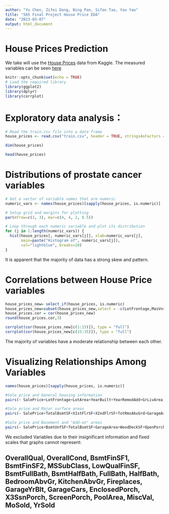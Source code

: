 ```yaml
---
author: "Yu Chen, Zifei Dong, Ning Pan, Sifan Tao, Yao Yao"
title: "565 Final Project House Price EDA"
date: "2023-03-07"
output: html_document
---
```



House Prices Prediction
===

We take will use the [House Prices](https://www.kaggle.com/competitions/house-prices-advanced-regression-techniques/data) data from Kaggle. The measured variables can be seen [here](https://www.kaggle.com/competitions/house-prices-advanced-regression-techniques/data)
```r
knitr::opts_chunk$set(echo = TRUE)
# Load the required library
library(ggplot2)
library(dplyr)
library(corrplot)
```




Exploratory data analysis：
===

```r
# Read the train.csv file into a data frame
house_prices <- read.csv("train.csv", header = TRUE, stringsAsFactors = FALSE)

dim(house_prices)
```


```r
head(house_prices)
```




Distributions of prostate cancer variables
===
```r
# Get a vector of variable names that are numeric
numeric_vars <- names(house_prices)[sapply(house_prices, is.numeric)]

# Setup grid and margins for plotting
par(mfrow=c(3, 3), mar=c(4, 4, 2, 0.5))

# Loop through each numeric variable and plot its distribution
for (j in 1:length(numeric_vars)) {
  hist(house_prices[, numeric_vars[j]], xlab=numeric_vars[j],
       main=paste("Histogram of", numeric_vars[j]),
       col="lightblue", breaks=20)
}
```

It is apparent that the majority of data has a strong skew and pattern. 

Correlations between House Price variables
===

```r

house_prices_new= select_if(house_prices, is.numeric)
house_prices_new=subset(house_prices_new,select = -c(LotFrontage,MasVnrArea,GarageYrBlt) )
house_prices.cor = cor(house_prices_new)
round(house_prices.cor,3)
```


```r

corrplot(cor(house_prices_new[c(1:15)]), type = "full")
corrplot(cor(house_prices_new[c(15:35)]), type = "full")
```

The majority of variables have a moderate relationship between each other. 


Visualizing Relationships Among Variables
===

```r
names(house_prices)[sapply(house_prices, is.numeric)]
```


```r
#Sale price and General housing information
pairs(~ SalePrice+LotFrontage+LotArea+YearBuilt+YearRemodAdd+GrLivArea, data=house_prices)

#Sale price and Major surface areas
pairs(~ SalePrice+TotalBsmtSF+X1stFlrSF+X2ndFlrSF+TotRmsAbvGrd+GarageArea, data=house_prices)

#Sale price and Basement and "Add-on" areas 
pairs(~ SalePrice+BsmtUnfSF+TotalBsmtSF+GarageArea+WoodDeckSF+OpenPorchSF, data=house_prices)

```

We excluded Variables due to their insignificant information and fixed scales that graphs cannot represent:
  
## OverallQual, OverallCond, BsmtFinSF1, BsmtFinSF2, MSSubClass, LowQualFinSF, BsmtFullBath, BsmtHalfBath, FullBath, HalfBath, BedroomAbvGr, KitchenAbvGr, Fireplaces, GarageYrBlt, GarageCars, EnclosedPorch, X3SsnPorch, ScreenPorch, PoolArea, MiscVal, MoSold, YrSold